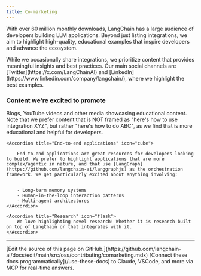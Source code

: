```yaml
---
title: Co-marketing
---
```


With over 60 million monthly downloads, LangChain has a large audience of developers building LLM applications. Beyond just listing integrations, we aim to highlight high-quality, educational examples that inspire developers and advance the ecosystem.

<Note>
    While we occasionally share integrations, we prioritize content that provides
    meaningful insights and best practices. Our main social channels are [Twitter](https://x.com/LangChainAI) and
    [LinkedIn](https://www.linkedin.com/company/langchain/), where we highlight the best examples.
</Note>

### Content we're excited to promote

<AccordionGroup>
    <Accordion title="Educational content" icon="graduation-cap">
        Blogs, YouTube videos and other media showcasing educational content. Note that we prefer content that is NOT framed as "here's how to use integration XYZ", but rather "here's how to do ABC", as we find that is more educational and helpful for developers.
    </Accordion>

    <Accordion title="End-to-end applications" icon="cube">

        End-to-end applications are great resources for developers looking to build. We prefer to highlight applications that are more complex/agentic in nature, and that use [LangGraph](https://github.com/langchain-ai/langgraphjs) as the orchestration framework. We get particularly excited about anything involving:


        - Long-term memory systems
        - Human-in-the-loop interaction patterns
        - Multi-agent architectures
    </Accordion>

    <Accordion title="Research" icon="flask">
        We love highlighting novel research! Whether it is research built on top of LangChain or that integrates with it.
    </Accordion>
</AccordionGroup>

---

<Callout icon="pen-to-square" iconType="regular">
    [Edit the source of this page on GitHub.](https://github.com/langchain-ai/docs/edit/main/src/oss/contributing/comarketing.mdx)
</Callout>
<Tip icon="terminal" iconType="regular">
    [Connect these docs programmatically](/use-these-docs) to Claude, VSCode, and more via MCP for    real-time answers.
</Tip>
